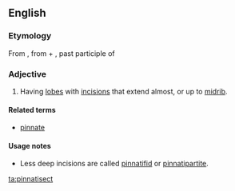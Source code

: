 ==English==

===Etymology===
From {{etyl|NL.|en}} {{term|pinnatisectus}}, from {{etyl|la|en}} {{term|pinnatus||lang=la|feathered}} + {{term|sectum|lang=la}}, past participle of {{term|seco||lang=la|to cut}}

===Adjective===
{{en-adj|-}}

# {{botany|of leaves}} Having [[lobe]]s with [[incision]]s that extend almost, or up to [[midrib]].

====Related terms====
* [[pinnate]]

====Usage notes====
*Less deep incisions are called [[pinnatifid]] or [[pinnatipartite]].

[[ta:pinnatisect]]